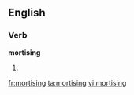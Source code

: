==English==

===Verb===
'''mortising'''

# {{present participle of|mortise}}

[[fr:mortising]]
[[ta:mortising]]
[[vi:mortising]]